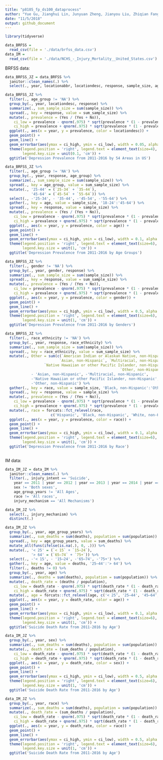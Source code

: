 ```yaml
---
title: "p8105_fp_ds100_dataprocess"
author: "Yue Gu, Jianghui Lin, Junyuan Zheng, Jianyou Liu, Zhiqian Fang"
date: "11/5/2018"
output: github_document
---
```


```r
library(tidyverse)
```

```r
data_BRFSS = 
  read_csv(file = './data/brfss_data.csv')
data_IM = 
  read_csv(file = './data/NCHS_-_Injury_Mortality__United_States.csv')
```

BRFSS data:
```r
data_BRFSS_JZ = data_BRFSS %>% 
  janitor::clean_names(.) %>% 
  select(., year, locationabbr, locationdesc, response, sample_size, age_group, gender, race_ethnicity)
```

```r
data_BRFSS_JZ %>% 
  filter(., age_group != 'NA') %>% 
  group_by(., year, locationdesc, response) %>% 
  summarize(., sum_sample_size = sum(sample_size)) %>% 
  spread(., key = response, value = sum_sample_size) %>% 
  mutate(., prevalence = (Yes / (Yes + No)),
    ci_low = prevalence - qnorm(.975) * sqrt(prevalence * (1 - prevalence) / (Yes + No)),
    ci_high = prevalence + qnorm(.975) * sqrt(prevalence * (1 - prevalence) / (Yes + No))) %>% 
  ggplot(., aes(x = year, y = prevalence, color = locationdesc)) +
  geom_point() +
  geom_line() +
  geom_errorbar(aes(ymax = ci_high, ymin = ci_low), width = 0.05, alpha = 0.5) +
  theme(legend.position = 'right', legend.text = element_text(size=4), legend.box = 'vertical',
        legend.key.size = unit(0.1, 'cm')) +
  ggtitle('Depression Prevalence from 2011-2016 by 54 Areas in US')
```

```r
data_BRFSS_JZ %>% 
  filter(., age_group != 'NA') %>% 
  group_by(., year, response, age_group) %>% 
  summarize(., sum_sample_size = sum(sample_size)) %>% 
  spread(., key = age_group, value = sum_sample_size) %>% 
  mutate(., '25-44' = (`25-34` + `35-44`),
            '45-64' = (`45-54` + `55-64`)) %>% 
  select(., -'25-34', - '35-44', -'45-54', -'55-64') %>% 
  gather(., key = age, value = sample_size, '18-24':'45-64') %>% 
  spread(., key = response, value = sample_size) %>% 
  mutate(., prevalence = (Yes / (Yes + No)),
    ci_low = prevalence - qnorm(.975) * sqrt(prevalence * (1 - prevalence) / (Yes + No)),
    ci_high = prevalence + qnorm(.975) * sqrt(prevalence * (1 - prevalence) / (Yes + No))) %>% 
  ggplot(., aes(x = year, y = prevalence, color = age)) +
  geom_point() +
  geom_line() +
  geom_errorbar(aes(ymax = ci_high, ymin = ci_low), width = 0.1, alpha = 0.5) + 
  theme(legend.position = 'right', legend.text = element_text(size=6), legend.box = 'vertical',
        legend.key.size = unit(1, 'cm')) +
  ggtitle('Depression Prevalence from 2011-2016 by Age Groups')
```

```r
data_BRFSS_JZ %>% 
  filter(., gender != 'NA') %>% 
  group_by(., year, gender, response) %>% 
  summarize(., sum_sample_size = sum(sample_size)) %>% 
  spread(., key = response, value = sum_sample_size) %>% 
  mutate(., prevalence = (Yes / (Yes + No)),
    ci_low = prevalence - qnorm(.975) * sqrt(prevalence * (1 - prevalence) / (Yes + No)),
    ci_high = prevalence + qnorm(.975) * sqrt(prevalence * (1 - prevalence) / (Yes + No))) %>% 
  ggplot(., aes(x = year, y = prevalence, color = gender)) +
  geom_point() +
  geom_line() +
  geom_errorbar(aes(ymax = ci_high, ymin = ci_low), width = 0.5, alpha = 1) +
  theme(legend.position = 'right', legend.text = element_text(size=6), legend.box = 'vertical',
        legend.key.size = unit(1, 'cm')) +
  ggtitle('Depression Prevalence from 2011-2016 by Genders')
```

```r
data_BRFSS_JZ %>% 
  filter(., race_ethnicity != 'NA') %>% 
  group_by(., year, response, race_ethnicity) %>% 
  summarize(., sum_sample_size = sum(sample_size)) %>% 
  spread(., key = race_ethnicity, value = sum_sample_size) %>%
  mutate(., Other = sum(c(`American Indian or Alaskan Native, non-Hispanic`, 
                         `Asian, non-Hispanic`, `Multiracial, non-Hispanic`,
                  `Native Hawaiian or other Pacific Islander, non-Hispanic`,
                                                     `Other, non-Hispanic`), na.rm = TRUE)) %>%   select(., -'American Indian or Alaskan Native, non-Hispanic',
            - 'Asian, non-Hispanic', -'Multiracial, non-Hispanic',
            -'Native Hawaiian or other Pacific Islander, non-Hispanic',
            -'Other, non-Hispanic') %>%
  gather(., key = race, value = sample_size, 'Black, non-Hispanic':'Other') %>% 
  spread(., key = response, value = sample_size) %>% 
  mutate(., prevalence = (Yes / (Yes + No)),
    ci_low = prevalence - qnorm(.975) * sqrt(prevalence * (1 - prevalence) / (Yes + No)),
    ci_high = prevalence + qnorm(.975) * sqrt(prevalence * (1 - prevalence) / (Yes + No))) %>%
  mutate(., race = forcats::fct_relevel(race,
                     c('Hispanic', 'Black, non-Hispanic', 'White, non-Hispanic', 'Other'))) %>%
  ggplot(., aes(x = year, y = prevalence, color = race)) +
  geom_point() +
  geom_line() +
  geom_errorbar(aes(ymax = ci_high, ymin = ci_low), width = 0.1, alpha = 0.8) + 
  theme(legend.position = 'right', legend.text = element_text(size=6), legend.box = 'vertical',
        legend.key.size = unit(1, 'cm')) +
  ggtitle('Depression Prevalence from 2011-2016 by Race')
  
```


IM data:
```r
data_IM_JZ = data_IM %>% 
  janitor::clean_names(.) %>% 
  filter(., injury_intent == 'Suicide',
    year == 2011 | year == 2012 | year == 2013 | year == 2014 | year == 2015 | year == 2016,
    sex != 'Both sexes',
    age_group_years != 'All Ages',
    race != 'All races',
    injury_mechanism == 'All Mechanisms')

data_IM_JZ %>% 
  select(., injury_mechanism) %>% 
  distinct(.)
```

```r
data_IM_JZ %>% 
  group_by(., year, age_group_years) %>% 
  summarize(., sum_deaths = sum(deaths), population = sum(population)) %>% 
  spread(., key = age_group_years, value = sum_deaths) %>%
  mutate_all(funs(ifelse(is.na(.), 0, .))) %>%
  mutate(., '< 25' = (`< 15` + `15–24`),
            '> 64' = (`65–74` + `75+`)) %>% 
  select(., -'< 15', - '15–24', -'65–74', -'75+') %>%
  gather(., key = age, value = deaths, '25–44':'> 64') %>%
  filter(., deaths != 0) %>% 
  group_by(., year, age) %>% 
  summarize(., deaths = sum(deaths), population = sum(population)) %>% 
  mutate(., death_rate = (deaths / population),
    ci_low = death_rate - qnorm(.975) * sqrt(death_rate * (1 - death_rate) / population),
    ci_high = death_rate + qnorm(.975) * sqrt(death_rate * (1 - death_rate) / population)) %>%
  mutate(., age = forcats::fct_relevel(age, c('< 25', '25–44', '45–64', '> 64'))) %>% 
  ggplot(., aes(x = year, y = death_rate, color = age)) +
  geom_point() +
  geom_line() +
  geom_errorbar(aes(ymax = ci_high, ymin = ci_low), width = 0.1, alpha = 0.8) + 
  theme(legend.position = 'right', legend.text = element_text(size=6), legend.box = 'vertical',
        legend.key.size = unit(1, 'cm')) +
  ggtitle('Suicide Death Rate from 2011-2016 by Age')
```


```r
data_IM_JZ %>% 
  group_by(., year, sex) %>% 
  summarize(., sum_deaths = sum(deaths), population = sum(population)) %>% 
  mutate(., death_rate = (sum_deaths / population),
    ci_low = death_rate - qnorm(.975) * sqrt(death_rate * (1 - death_rate) / population),
    ci_high = death_rate + qnorm(.975) * sqrt(death_rate * (1 - death_rate) / population)) %>% 
  ggplot(., aes(x = year, y = death_rate, color = sex)) +
  geom_point() +
  geom_line() +
  geom_errorbar(aes(ymax = ci_high, ymin = ci_low), width = 0.5, alpha = 0.8) + 
  theme(legend.position = 'right', legend.text = element_text(size=6), legend.box = 'vertical',
        legend.key.size = unit(1, 'cm')) +
  ggtitle('Suicide Death Rate from 2011-2016 by Age')
```


```r
data_IM_JZ %>% 
  group_by(., year, race) %>%
  summarize(., sum_deaths = sum(deaths), population = sum(population)) %>% 
  mutate(., death_rate = (sum_deaths / population),
    ci_low = death_rate - qnorm(.975) * sqrt(death_rate * (1 - death_rate) / population),
    ci_high = death_rate + qnorm(.975) * sqrt(death_rate * (1 - death_rate) / population)) %>% 
  ggplot(., aes(x = year, y = death_rate, color = race)) +
  geom_point() +
  geom_line() +
  geom_errorbar(aes(ymax = ci_high, ymin = ci_low), width = 0.5, alpha = 0.5) + 
  theme(legend.position = 'right', legend.text = element_text(size=6), legend.box = 'vertical',
        legend.key.size = unit(1, 'cm')) +
  ggtitle('Suicide Death Rate from 2011-2016 by Age')
```

